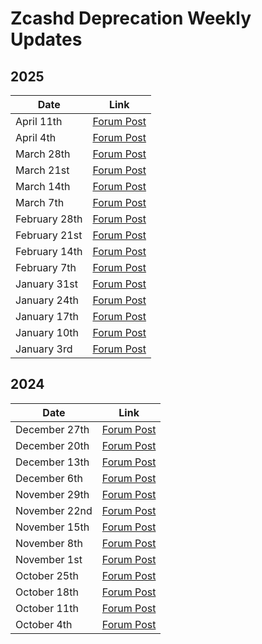# Zcashd Deprecation Weekly Updates

## 2025
| Date | Link |
|----------|----------|
| April 11th | [Forum Post](https://forum.zcashcommunity.com/t/zcash-z3-updates-formerly-zcashd-deprecation/48965/64) |
| April 4th | [Forum Post](https://forum.zcashcommunity.com/t/zcash-z3-updates-formerly-zcashd-deprecation/48965/63) |
| March 28th | [Forum Post](https://forum.zcashcommunity.com/t/zcash-z3-updates-formerly-zcashd-deprecation/48965/62)   |
| March 21st | [Forum Post](https://forum.zcashcommunity.com/t/zcash-z3-updates-formerly-zcashd-deprecation/48965/61)   |
| March 14th | [Forum Post](https://forum.zcashcommunity.com/t/zcash-z3-updates-formerly-zcashd-deprecation/48965/59)   |
| March 7th | [Forum Post](https://forum.zcashcommunity.com/t/zcashd-deprecation-updates/48965/56)   |
| February 28th | [Forum Post](https://forum.zcashcommunity.com/t/zcashd-deprecation-updates/48965/52)   |
| February 21st | [Forum Post](https://forum.zcashcommunity.com/t/zcashd-deprecation-updates/48965/51)   |
| February 14th | [Forum Post](https://forum.zcashcommunity.com/t/zcashd-deprecation-updates/48965/49)   |
| February 7th | [Forum Post](https://forum.zcashcommunity.com/t/zcashd-deprecation-updates/48965/48)   |
| January 31st | [Forum Post](https://forum.zcashcommunity.com/t/zcashd-deprecation-updates/48965/46)   |
| January 24th | [Forum Post](https://forum.zcashcommunity.com/t/zcashd-deprecation-updates/48965/44)   |
| January 17th  | [Forum Post](https://forum.zcashcommunity.com/t/zcashd-deprecation-updates/48965/41)   |
| January 10th  | [Forum Post](https://forum.zcashcommunity.com/t/zcashd-deprecation-updates/48965/40)   |
| January 3rd  | [Forum Post](https://forum.zcashcommunity.com/t/zcashd-deprecation-updates/48965/37)   |


## 2024
| Date | Link |
|----------|----------|
| December 27th  | [Forum Post](https://forum.zcashcommunity.com/t/zcashd-deprecation-updates/48965/36)   |
| December 20th  | [Forum Post](https://forum.zcashcommunity.com/t/zcashd-deprecation-updates/48965/35)   |
| December 13th  | [Forum Post](https://forum.zcashcommunity.com/t/zcashd-deprecation-updates/48965/34)   |
| December 6th  | [Forum Post](https://forum.zcashcommunity.com/t/zcashd-deprecation-updates/48965/30)   |
| November 29th  | [Forum Post](https://forum.zcashcommunity.com/t/zcashd-deprecation-updates/48965/18)   |
| November 22nd  | [Forum Post](https://forum.zcashcommunity.com/t/zcashd-deprecation-updates/48965/17)   |
| November 15th  | [Forum Post](https://forum.zcashcommunity.com/t/zcashd-deprecation-updates/48965/16)   |
| November 8th  | [Forum Post](https://forum.zcashcommunity.com/t/zcashd-deprecation-updates/48965/14)   |
| November 1st  | [Forum Post](https://forum.zcashcommunity.com/t/zcashd-deprecation-updates/48965/13)   |
| October 25th  | [Forum Post](https://forum.zcashcommunity.com/t/zcashd-deprecation-updates/48965/12)   |
| October 18th  | [Forum Post](https://forum.zcashcommunity.com/t/zcashd-deprecation-updates/48965/11)   |
| October 11th  | [Forum Post](https://forum.zcashcommunity.com/t/zcashd-deprecation-updates/48965/3)   |
| October 4th  | [Forum Post](https://forum.zcashcommunity.com/t/zcashd-deprecation-updates/48965)   |
